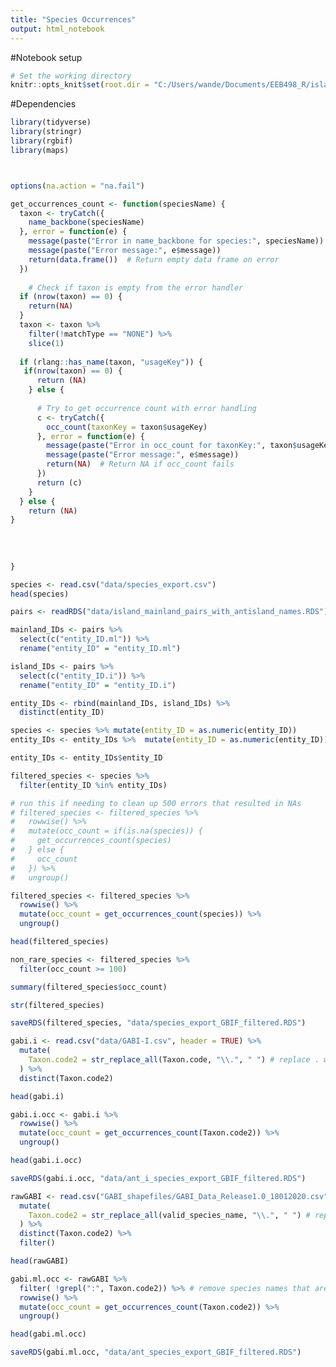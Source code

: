 ```yaml
---
title: "Species Occurrences"
output: html_notebook
---
```


#Notebook setup
```r
# Set the working directory
knitr::opts_knit$set(root.dir = "C:/Users/wande/Documents/EEB498_R/island_ldg")
```
#Dependencies
```r
library(tidyverse)
library(stringr)
library(rgbif)
library(maps)



options(na.action = "na.fail")
```

```r
get_occurrences_count <- function(speciesName) {
  taxon <- tryCatch({
    name_backbone(speciesName)
  }, error = function(e) {
    message(paste("Error in name_backbone for species:", speciesName))
    message(paste("Error message:", e$message))
    return(data.frame())  # Return empty data frame on error
  })
  
    # Check if taxon is empty from the error handler
  if (nrow(taxon) == 0) {
    return(NA)
  }
  taxon <- taxon %>% 
    filter(!matchType == "NONE") %>% 
    slice(1)
  
  if (rlang::has_name(taxon, "usageKey")) {
   if(nrow(taxon) == 0) {
      return (NA)
    } else {
      
      # Try to get occurrence count with error handling
      c <- tryCatch({
        occ_count(taxonKey = taxon$usageKey)
      }, error = function(e) {
        message(paste("Error in occ_count for taxonKey:", taxon$usageKey))
        message(paste("Error message:", e$message))
        return(NA)  # Return NA if occ_count fails
      })
      return (c)
    }
  } else {
    return (NA)
}
  
 
  
 
}
```


```r
species <- read.csv("data/species_export.csv")
head(species)

pairs <- readRDS("data/island_mainland_pairs_with_antisland_names.RDS")

mainland_IDs <- pairs %>% 
  select(c("entity_ID.ml")) %>% 
  rename("entity_ID" = "entity_ID.ml")

island_IDs <- pairs %>% 
  select(c("entity_ID.i")) %>% 
  rename("entity_ID" = "entity_ID.i")

entity_IDs <- rbind(mainland_IDs, island_IDs) %>% 
  distinct(entity_ID)

species <- species %>% mutate(entity_ID = as.numeric(entity_ID))
entity_IDs <- entity_IDs %>%  mutate(entity_ID = as.numeric(entity_ID))

entity_IDs <- entity_IDs$entity_ID

filtered_species <- species %>% 
  filter(entity_ID %in% entity_IDs) 
```

```r
# run this if needing to clean up 500 errors that resulted in NAs
# filtered_species <- filtered_species %>% 
#   rowwise() %>% 
#   mutate(occ_count = if(is.na(species)) {
#     get_occurrences_count(species)
#   } else {
#     occ_count
#   }) %>% 
#   ungroup()

filtered_species <- filtered_species %>% 
  rowwise() %>% 
  mutate(occ_count = get_occurrences_count(species)) %>% 
  ungroup()

head(filtered_species)

non_rare_species <- filtered_species %>% 
  filter(occ_count >= 100)

summary(filtered_species$occ_count)

str(filtered_species)

saveRDS(filtered_species, "data/species_export_GBIF_filtered.RDS")
```

```r
gabi.i <- read.csv("data/GABI-I.csv", header = TRUE) %>% 
  mutate(
    Taxon.code2 = str_replace_all(Taxon.code, "\\.", " ") # replace . with space for left join
  ) %>% 
  distinct(Taxon.code2)

head(gabi.i)

gabi.i.occ <- gabi.i %>% 
  rowwise() %>% 
  mutate(occ_count = get_occurrences_count(Taxon.code2)) %>% 
  ungroup()

head(gabi.i.occ)

saveRDS(gabi.i.occ, "data/ant_i_species_export_GBIF_filtered.RDS")
```

```r
rawGABI <- read.csv("GABI_shapefiles/GABI_Data_Release1.0_18012020.csv") %>% 
  mutate(
    Taxon.code2 = str_replace_all(valid_species_name, "\\.", " ") # replace . with space for species match
  ) %>% 
  distinct(Taxon.code2) %>% 
  filter()

head(rawGABI)

gabi.ml.occ <- rawGABI %>% 
  filter( !grepl(":", Taxon.code2)) %>% # remove species names that are not in binomial nomenclature
  rowwise() %>% 
  mutate(occ_count = get_occurrences_count(Taxon.code2)) %>% 
  ungroup()

head(gabi.ml.occ)

saveRDS(gabi.ml.occ, "data/ant_species_export_GBIF_filtered.RDS")
    

```

